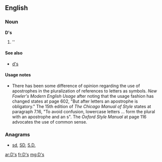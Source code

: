 {{also|ds|ds.|d's|D's|dS|Ds|DS|D.S.|D. S.}}
==English==

===Noun===
'''D's'''

# ''{{plural of|D}}

====See also====
* [[d's]]

====Usage notes====
* There has been some difference of opinion regarding the use of apostrophes in the pluralization of references to letters as symbols.  ''New Fowler's Modern English Usage'' after noting that the usage fashion has changed states at page 602, "But after letters an apostrophe is obligatory."    The 15th edition of ''The Chicago Manual of Style'' states at paragraph 7.16, "To avoid confusion, lowercase letters ... form the plural with an apostrophe and an s".  The ''Oxford Style Manual'' at page 116 advocates the use of common sense.

===Anagrams===
* [[sd#English|sd]], [[SD#English|SD]], [[S.D.#English|S.D.]]

[[ar:D's]]
[[fr:D's]]
[[mg:D's]]